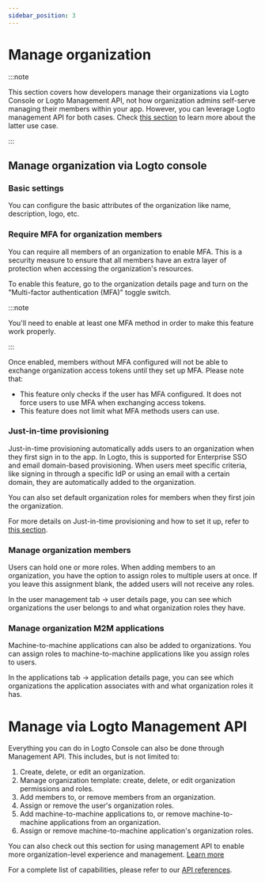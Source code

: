 ```yaml
---
sidebar_position: 3
---
```


# Manage organization

:::note

This section covers how developers manage their organizations via Logto Console or Logto Management API, not how organization admins self-serve managing their members within your app.
However, you can leverage Logto management API for both cases. Check [this section](/end-user-flows/organization-experience/organization-management) to learn more about the latter use case.

:::

## Manage organization via Logto console

### Basic settings

You can configure the basic attributes of the organization like name, description, logo, etc.

### Require MFA for organization members

You can require all members of an organization to enable MFA. This is a security measure to ensure that all members have an extra layer of protection when accessing the organization's resources.

To enable this feature, go to the organization details page and turn on the "Multi-factor authentication (MFA)" toggle switch.

:::note

You'll need to enable at least one MFA method in order to make this feature work properly.

:::

Once enabled, members without MFA configured will not be able to exchange organization access tokens until they set up MFA. Please note that:

- This feature only checks if the user has MFA configured. It does not force users to use MFA when exchanging access tokens.
- This feature does not limit what MFA methods users can use.

### Just-in-time provisioning

Just-in-time provisioning automatically adds users to an organization when they first sign in to the app. In Logto, this is supported for Enterprise SSO and email domain-based provisioning. When users meet specific criteria, like signing in through a specific IdP or using an email with a certain domain, they are automatically added to the organization.

You can also set default organization roles for members when they first join the organization.

For more details on Just-in-time provisioning and how to set it up, refer to [this section](/organizations/just-in-time-provisioning).

### Manage organization members

Users can hold one or more roles. When adding members to an organization, you have the option to assign roles to multiple users at once. If you leave this assignment blank, the added users will not receive any roles.

In the user management tab -> user details page, you can see which organizations the user belongs to and what organization roles they have.

### Manage organization M2M applications

Machine-to-machine applications can also be added to organizations. You can assign roles to machine-to-machine applications like you assign roles to users.

In the applications tab -> application details page, you can see which organizations the application associates with and what organization roles it has.

# Manage via Logto Management API

Everything you can do in Logto Console can also be done through Management API. This includes, but is not limited to:

1. Create, delete, or edit an organization.
2. Manage organization template: create, delete, or edit organization permissions and roles.
3. Add members to, or remove members from an organization.
4. Assign or remove the user's organization roles.
5. Add machine-to-machine applications to, or remove machine-to-machine applications from an organization.
6. Assign or remove machine-to-machine application's organization roles.

You can also check out this section for using management API to enable more organization-level experience and management. [Learn more](/end-user-flows/organization-experience)

For a complete list of capabilities, please refer to our [API references](https://openapi.logto.io/group/endpoint-organizations).
